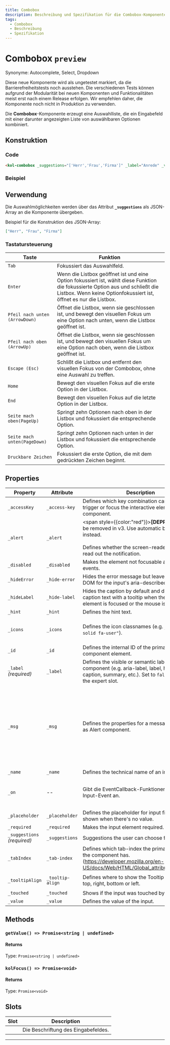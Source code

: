 ```yaml
---
title: Combobox
description: Beschreibung und Spezifikation für die Combobox-Komponente.
tags:
  - Combobox
  - Beschreibung
  - Spezifikation
---
```



# Combobox `preview`

Synonyme: Autocomplete, Select, Dropdown

<kol-alert _type="warning" _variant="card">
	<kol-badge _color="#476af5" _label="Preview"></kol-badge> Diese neue Komponente wird als ungetestet markiert, da die Barrierefreiheitstests noch ausstehen. Die verschiedenen Tests können aufgrund der Modularität bei neuen Komponenten und Funktionalitäten meist erst nach einem Release erfolgen. Wir empfehlen daher, die Komponente noch nicht in Produktion zu verwenden.
</kol-alert>

Die **Combobox**-Komponente erzeugt eine Auswahlliste, die ein Eingabefeld mit einer darunter angezeigten Liste von auswählbaren Optionen kombiniert.

## Konstruktion

### Code

```html
<kol-combobox _suggestions="['Herr','Frau','Firma']" _label="Anrede" _value="Herr"></kol-combobox>
```

### Beispiel

<kol-combobox  _suggestions="['Herr','Frau','Firma']" _label="Anrede" _value="Herr"></kol-combobox>

## Verwendung

Die Auswahlmöglichkeiten werden über das Attribut **`_suggestions`** als JSON-Array an die Komponente übergeben.

Beispiel für die Konstruktion des JSON-Array:

```json
["Herr", "Frau", "Firma"]
```

<!--### Best practices-->

<!-- ## Barrierefreiheit -->

### Tastatursteuerung

| Taste                          | Funktion                                                                                                                                                                                            |
| ------------------------------ | --------------------------------------------------------------------------------------------------------------------------------------------------------------------------------------------------- |
| `Tab`                          | Fokussiert das Auswahlfeld.                                                                                                                                                                         |
| `Enter`                        | Wenn die Listbox geöffnet ist und eine Option fokussiert ist, wählt diese Funktion die fokussierte Option aus und schließt die Listbox. Wenn keine Optionfokussiert ist, öffnet es nur die Listbox. |
| `Pfeil nach unten (ArrowDown)` | Öffnet die Listbox, wenn sie geschlossen ist, und bewegt den visuellen Fokus um eine Option nach unten, wenn die Listbox geöffnet ist.                                                              |
| `Pfeil nach oben (ArrowUp)`    | Öffnet die Listbox, wenn sie geschlossen ist, und bewegt den visuellen Fokus um eine Option nach oben, wenn die Listbox geöffnet ist.                                                               |
| `Escape (Esc)`                 | Schlißt die Listbox und entfernt den visuellen Fokus von der Combobox, ohne eine Auswahl zu treffen.                                                                                                |
| `Home`                         | Bewegt den visuellen Fokus auf die erste Option in der Listbox.                                                                                                                                     |
| `End`                          | Bewegt den visuellen Fokus auf die letzte Option in der Listbox.                                                                                                                                    |
| `Seite mach oben(PageUp)`      | Springt zehn Optionen nach oben in der Listbox und fokussiert die entsprechende Option.                                                                                                             |
| `Seite mach unten(PageDown)`   | Springt zehn Optionen nach unten in der Listbox und fokussiert die entsprechende Option.                                                                                                            |
| `Druckbare Zeichen`            | Fokussiert die erste Option, die mit dem gedrückten Zeichen beginnt.                                                                                                                                |

<!-- Auto Generated Below -->

## Properties

| Property                    | Attribute        | Description                                                                                                                                                                           | Type                                                                                                                                                                                                                                                                                                                                                                                        | Default     |
| --------------------------- | ---------------- | ------------------------------------------------------------------------------------------------------------------------------------------------------------------------------------- | ------------------------------------------------------------------------------------------------------------------------------------------------------------------------------------------------------------------------------------------------------------------------------------------------------------------------------------------------------------------------------------------- | ----------- |
| `_accessKey`                | `_access-key`    | Defines which key combination can be used to trigger or focus the interactive element of the component.                                                                               | `string \| undefined`                                                                                                                                                                                                                                                                                                                                                                       | `undefined` |
| `_alert`                    | `_alert`         | <span style={{color:"red"}}>**[DEPRECATED]**</span> Will be removed in v3. Use automatic behaviour instead.<br/><br/>Defines whether the screen-readers should read out the notification. | `boolean \| undefined`                                                                                                                                                                                                                                                                                                                                                                      | `undefined` |
| `_disabled`                 | `_disabled`      | Makes the element not focusable and ignore all events.                                                                                                                                | `boolean \| undefined`                                                                                                                                                                                                                                                                                                                                                                      | `false`     |
| `_hideError`                | `_hide-error`    | Hides the error message but leaves it in the DOM for the input's aria-describedby.                                                                                                    | `boolean \| undefined`                                                                                                                                                                                                                                                                                                                                                                      | `false`     |
| `_hideLabel`                | `_hide-label`    | Hides the caption by default and displays the caption text with a tooltip when the interactive element is focused or the mouse is over it.                                            | `boolean \| undefined`                                                                                                                                                                                                                                                                                                                                                                      | `false`     |
| `_hint`                     | `_hint`          | Defines the hint text.                                                                                                                                                                | `string \| undefined`                                                                                                                                                                                                                                                                                                                                                                       | `''`        |
| `_icons`                    | `_icons`         | Defines the icon classnames (e.g. `_icons="fa-solid fa-user"`).                                                                                                                       | `string \| undefined \| { right?: IconOrIconClass \| undefined; left?: IconOrIconClass \| undefined; }`                                                                                                                                                                                                                                                                                     | `undefined` |
| `_id`                       | `_id`            | Defines the internal ID of the primary component element.                                                                                                                             | `string \| undefined`                                                                                                                                                                                                                                                                                                                                                                       | `undefined` |
| `_label` _(required)_       | `_label`         | Defines the visible or semantic label of the component (e.g. aria-label, label, headline, caption, summary, etc.). Set to `false` to enable the expert slot.                          | `string`                                                                                                                                                                                                                                                                                                                                                                                    | `undefined` |
| `_msg`                      | `_msg`           | Defines the properties for a message rendered as Alert component.                                                                                                                     | `string \| undefined \| {} & { _level?: 0 \| 2 \| 1 \| 4 \| 3 \| 5 \| 6 \| undefined; _on?: KoliBriAlertEventCallbacks \| undefined; _type?: "default" \| "info" \| "success" \| "warning" \| "error" \| undefined; _variant?: "card" \| "msg" \| undefined; _label?: string \| undefined; _alert?: boolean \| undefined; _hasCloser?: boolean \| undefined; } & { _description: string; }` | `undefined` |
| `_name`                     | `_name`          | Defines the technical name of an input field.                                                                                                                                         | `string \| undefined`                                                                                                                                                                                                                                                                                                                                                                       | `undefined` |
| `_on`                       | --               | Gibt die EventCallback-Funktionen für das Input-Event an.                                                                                                                             | `InputTypeOnBlur & InputTypeOnClick & InputTypeOnChange & InputTypeOnFocus & InputTypeOnInput \| undefined`                                                                                                                                                                                                                                                                                 | `undefined` |
| `_placeholder`              | `_placeholder`   | Defines the placeholder for input field. To be shown when there's no value.                                                                                                           | `string \| undefined`                                                                                                                                                                                                                                                                                                                                                                       | `undefined` |
| `_required`                 | `_required`      | Makes the input element required.                                                                                                                                                     | `boolean \| undefined`                                                                                                                                                                                                                                                                                                                                                                      | `false`     |
| `_suggestions` _(required)_ | `_suggestions`   | Suggestions the user can choose from.                                                                                                                                                 | `W3CInputValue[] \| string`                                                                                                                                                                                                                                                                                                                                                                 | `undefined` |
| `_tabIndex`                 | `_tab-index`     | Defines which tab-index the primary element of the component has. (https://developer.mozilla.org/en-US/docs/Web/HTML/Global_attributes/tabindex)                                      | `number \| undefined`                                                                                                                                                                                                                                                                                                                                                                       | `undefined` |
| `_tooltipAlign`             | `_tooltip-align` | Defines where to show the Tooltip preferably: top, right, bottom or left.                                                                                                             | `"bottom" \| "left" \| "right" \| "top" \| undefined`                                                                                                                                                                                                                                                                                                                                       | `'top'`     |
| `_touched`                  | `_touched`       | Shows if the input was touched by a user.                                                                                                                                             | `boolean \| undefined`                                                                                                                                                                                                                                                                                                                                                                      | `false`     |
| `_value`                    | `_value`         | Defines the value of the input.                                                                                                                                                       | `string \| undefined`                                                                                                                                                                                                                                                                                                                                                                       | `undefined` |

## Methods

### `getValue() => Promise<string | undefined>`

#### Returns

Type: `Promise<string | undefined>`

### `kolFocus() => Promise<void>`

#### Returns

Type: `Promise<void>`

## Slots

| Slot | Description                         |
| ---- | ----------------------------------- |
|      | Die Beschriftung des Eingabefeldes. |

---

<ExampleLink component="combobox" />
